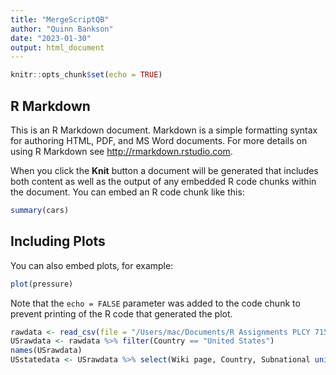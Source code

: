 ```yaml
---
title: "MergeScriptQB"
author: "Quinn Bankson"
date: "2023-01-30"
output: html_document
---
```


```r
knitr::opts_chunk$set(echo = TRUE)
```

## R Markdown

This is an R Markdown document. Markdown is a simple formatting syntax for authoring HTML, PDF, and MS Word documents. For more details on using R Markdown see <http://rmarkdown.rstudio.com>.

When you click the **Knit** button a document will be generated that includes both content as well as the output of any embedded R code chunks within the document. You can embed an R code chunk like this:

```r
summary(cars)
```

## Including Plots

You can also embed plots, for example:

```r
plot(pressure)
```

Note that the `echo = FALSE` parameter was added to the code chunk to prevent printing of the R code that generated the plot.

```r
rawdata <- read_csv(file = "/Users/mac/Documents/R Assignments PLCY 715/DarkOrchid/Bankson/InitialData/QBGlobalCoalTrackData.csv")
USrawdata <- rawdata %>% filter(Country == "United States")
names(USrawdata)
USstatedata <- USrawdata %>% select(Wiki page, Country, Subnational unit (province, state), Plant, Owner, Capacity, Status, Year, Combustion model, Local area (taluk/county), Heat rate (Btu per kWh), Emission factor (kg of CO2 per TJ), (million tonnes / annum))
```

